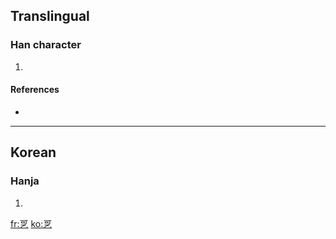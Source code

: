 ==Translingual==

===Han character===
{{Han char|rn=5|rad=乙|as=05|sn=6|four=|canj=一弓口弓 (MNRN)}}

# {{defn|Han}}

====References====
* {{Han ref|kx=0084.141|dkj=|dj=|hdz=|uh=3413|ud=13331|bh=|bd=}}

----

==Korean==

===Hanja===
{{ko-hanja|hangeul=갈|rv=gal|mr=kal|y=kal|eumhun=까치|ehrv=kkachi|ehmr=kkach'i|ehy=kkachi}}

# {{defn|Korean}}

[[fr:㐓]]
[[ko:㐓]]